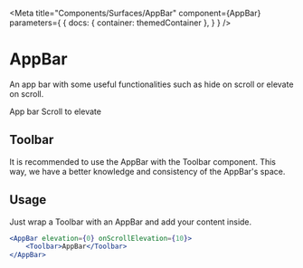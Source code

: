 
<Meta
    title="Components/Surfaces/AppBar"
    component={AppBar}
    parameters={
        {
            docs: {
                container: themedContainer
            },
        }
    }
/>

# AppBar

An app bar with some useful functionalities such as hide on scroll or elevate on scroll.

<Canvas>
    <Row style={{height: "200px"}} alignItems="center">
        <AppBar elevation={0} onScrollElevation={10}>
            <Toolbar>
                <Row flex={1} gap={20} justifyContent="space-between">
                    <Typography variant="body1">App bar</Typography>
                    <Typography variant="body1">Scroll to elevate</Typography>
                </Row>
            </Toolbar>
        </AppBar>
    </Row>
</Canvas>

## Toolbar

It is recommended to use the AppBar with the Toolbar component. This way, we have a better knowledge and consistency of the AppBar's space.

## Usage

Just wrap a Toolbar with an AppBar and add your content inside.

````jsx
<AppBar elevation={0} onScrollElevation={10}>
    <Toolbar>AppBar</Toolbar>
</AppBar>
````

<div style={{ height: "30vh" }} />
